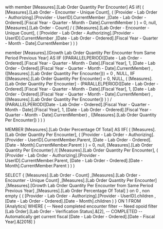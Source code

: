 


with member
[Measures].[Lab Order Quantity Per Encounter] AS 
iif(
	(
		[Measures].[Lab Order - Encounter - Unique Count], 
		(
			[Provider - Lab Order - Authorizing].[Provider - UserID].CurrentMember
			,[Date - Lab Order - Ordered].[Fiscal Year - Quarter - Month - Date].CurrentMember 
		)
	) = 0,
	null,
	[Measures].[Lab Order - Count] / 
	( 
		[Measures].[Lab Order - Encounter - Unique Count], 
		(
			[Provider - Lab Order - Authorizing].[Provider - UserID].CurrentMember
			,[Date - Lab Order - Ordered].[Fiscal Year - Quarter - Month - Date].CurrentMember 
		)
	)
)

member [Measures].[Growth Lab Order Quantity Per Encounter from Same Period Previous Year] AS 
IIF ((PARALLELPERIOD([Date - Lab Order - Ordered].[Fiscal Year - Quarter - Month - Date].[Fiscal Year], 1, [Date - Lab Order - Ordered].[Fiscal Year - Quarter - Month - Date].CurrentMember) , ([Measures].[Lab Order Quantity Per Encounter])) = 0  , NULL,
    IIF ([Measures].[Lab Order Quantity Per Encounter] = 0, NULL,
            (
            [Measures].[Lab Order Quantity Per Encounter] - 
            (PARALLELPERIOD([Date - Lab Order - Ordered].[Fiscal Year - Quarter - Month - Date].[Fiscal Year], 1, [Date - Lab Order - Ordered].[Fiscal Year - Quarter - Month - Date].CurrentMember) , ([Measures].[Lab Order Quantity Per Encounter])
                            )
            )
            / (PARALLELPERIOD([Date - Lab Order - Ordered].[Fiscal Year - Quarter - Month - Date].[Fiscal Year], 1, [Date - Lab Order - Ordered].[Fiscal Year - Quarter - Month - Date].CurrentMember) , ([Measures].[Lab Order Quantity Per Encounter])
            )
        )
)

MEMBER [Measures].[Lab Order Percentage Of Total]
 AS 
IIF(
	(
		[Measures].[Lab Order Quantity Per Encounter], 
		(
			[Provider - Lab Order - Authorizing].[Provider - UserID].CurrentMember.Parent,
			[Date - Lab Order - Ordered].[Date - Month].CurrentMember.Parent
		)
	) = 0, 
	null,
	[Measures].[Lab Order Quantity Per Encounter]
	/(
		[Measures].[Lab Order Quantity Per Encounter], 
		(
			[Provider - Lab Order - Authorizing].[Provider - UserID].CurrentMember.Parent,
			[Date - Lab Order - Ordered].[Date - Month].CurrentMember.Parent
		)
	)
)


SELECT 
{
[Measures].[Lab Order - Count]
,[Measures].[Lab Order - Encounter - Unique Count]
,[Measures].[Lab Order Quantity Per Encounter]
,[Measures].[Growth Lab Order Quantity Per Encounter from Same Period Previous Year]
,[Measures].[Lab Order Percentage Of Total]
} on 0
, non empty 
{
(
[Provider - Lab Order - Authorizing].[Provider - UserID].children
,[Date - Lab Order - Ordered].[Date - Month].children
)
} ON 1
FROM 
	[Analytics] 
WHERE 
(
-- Need completed encounter filter
-- Need opoid filter
[Lab Order].[Lab Order - Verification Status].&[2], -- COMPLETED
-- Automatically get current fiscal
[Date - Lab Order - Ordered].[Date - Fiscal Year].&[2018]
)



